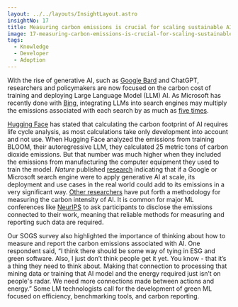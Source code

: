 ```yaml
---
layout: ../../layouts/InsightLayout.astro
insightNo: 17
title: Measuring carbon emissions is crucial for scaling sustainable AI
image: 17-measuring-carbon-emissions-is-crucial-for-scaling-sustainable-ai.png
tags:
  - Knowledge
  - Developer
  - Adoption
---
```


With the rise of generative AI, such as [Google Bard](https://blog.google/technology/ai/bard-google-ai-search-updates/) and ChatGPT, researchers and policymakers are now focused on the carbon cost of training and deploying Large Language Model (LLM) AI. As Microsoft has recently done with [Bing](https://blogs.microsoft.com/blog/2023/02/07/reinventing-search-with-a-new-ai-powered-microsoft-bing-and-edge-your-copilot-for-the-web/), integrating LLMs into search engines may multiply the emissions associated with each search by as much as [five times](https://www.wired.com/story/the-generative-ai-search-race-has-a-dirty-secret/).

[Hugging Face](https://www.technologyreview.com/2022/11/14/1063192/were-getting-a-better-idea-of-ais-true-carbon-footprint/?utm_campaign=site_visitor.unpaid.engagement&utm_medium=social&utm_source=Twitter) has stated that calculating the carbon footprint of AI requires life cycle analysis, as most calculations take only development into account and not use. When Hugging Face analyzed the emissions from training BLOOM, their autoregressive LLM, they calculated 25 metric tons of carbon dioxide emissions. But that number was much higher when they included the emissions from manufacturing the computer equipment they used to train the model. _Nature_ published [research](https://www.nature.com/articles/s41558-022-01377-7.epdf?sharing_token=9e-bFueAeSV6vGpPAd-5KtRgN0jAjWel9jnR3ZoTv0PFrrDwT9y68ah6oNg1ZvjBWAxMZ3Ity9XQ-fQRK8yGJZxDTxttsTqmamWfSOS64Zyszg7YlNN2SYCA5pLGADL3wWhuozO9qcTcBnVr0LAMV_lF8b29RNcWtRU5bg8_H0I6BVZxSSpmCEJlgRIVoT9I-VxvZIYdOQP6xmHThhCW6bWLb_TqLnsAB9R91Hge1m0%3D&tracking_referrer=www.technologyreview.com) indicating that if a Google or Microsoft search engine were to apply generative AI at scale, its deployment and use cases in the real world could add to its emissions in a very significant way. [Other researchers](https://www.microsoft.com/en-us/research/uploads/prod/2022/06/CO2_azure_paper.pdf) have put forth a methodology for measuring the carbon intensity of AI. It is common for major ML conferences like [NeurIPS](https://nips.cc/) to ask participants to disclose the emissions connected to their work, meaning that reliable methods for measuring and reporting such data are required.

Our SOGS survey also highlighted the importance of thinking about how to measure and report the carbon emissions associated with AI. One respondent said, “I think there should be some way of tying in ESG and green software. Also, I just don’t think people get it yet. You know - that it’s a thing they need to think about. Making that connection to processing that mining data or training that AI model and the energy required just isn’t on people's radar. We need more connections made between actions and energy.” Some LM technologists call for the development of green ML focused on efficiency, benchmarking tools, and carbon reporting.